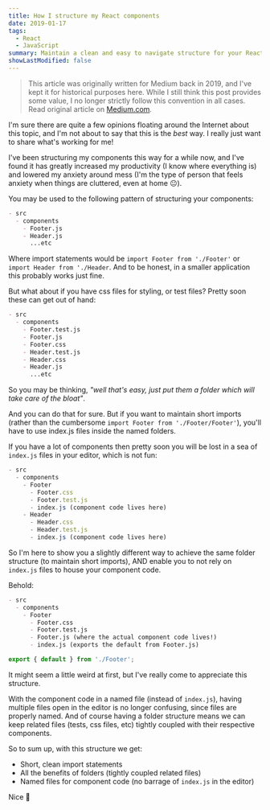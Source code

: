 ```yaml
---
title: How I structure my React components
date: 2019-01-17
tags:
  - React
  - JavaScript
summary: Maintain a clean and easy to navigate structure for your React components with barrel files.
showLastModified: false
---
```


> This article was originally written for Medium back in 2019, and I've kept it for historical purposes here. While I still think this post provides some value, I no longer strictly follow this convention in all cases. Read original article on [Medium.com](https://medium.com/@melanieseltzer/how-i-structure-my-react-components-79e8c0654ca0).

I'm sure there are quite a few opinions floating around the Internet about this topic, and I'm not about to say that this is the _best_ way. I really just want to share what's working for me!

I've been structuring my components this way for a while now, and I've found it has greatly increased my productivity (I know where everything is) and lowered my anxiety around mess (I'm the type of person that feels anxiety when things are cluttered, even at home 😐).

You may be used to the following pattern of structuring your components:

```md
- src
  - components
    - Footer.js
    - Header.js
      ...etc
```

Where import statements would be `import Footer from './Footer'` or `import Header from './Header`. And to be honest, in a smaller application this probably works just fine.

But what about if you have css files for styling, or test files? Pretty soon these can get out of hand:

```md
- src
  - components
    - Footer.test.js
    - Footer.js
    - Footer.css
    - Header.test.js
    - Header.css
    - Header.js
      ...etc
```

So you may be thinking, _"well that's easy, just put them a folder which will take care of the bloat"_.

And you can do that for sure. But if you want to maintain short imports (rather than the cumbersome `import Footer from './Footer/Footer'`), you'll have to use index.js files inside the named folders.

If you have a lot of components then pretty soon you will be lost in a sea of `index.js` files in your editor, which is not fun:

```js
- src
  - components
    - Footer
      - Footer.css
      - Footer.test.js
      - index.js (component code lives here)
    - Header
      - Header.css
      - Header.test.js
      - index.js (component code lives here)
```

So I'm here to show you a slightly different way to achieve the same folder structure (to maintain short imports), AND enable you to not rely on `index.js` files to house your component code.

Behold:

```md
- src
  - components
    - Footer
      - Footer.css
      - Footer.test.js
      - Footer.js (where the actual component code lives!)
      - index.js (exports the default from Footer.js)
```

```js Footer/index.js
export { default } from './Footer';
```

It might seem a little weird at first, but I've really come to appreciate this structure.

With the component code in a named file (instead of `index.js`), having multiple files open in the editor is no longer confusing, since files are properly named. And of course having a folder structure means we can keep related files (tests, css files, etc) tightly coupled with their respective components.

So to sum up, with this structure we get:

- Short, clean import statements
- All the benefits of folders (tightly coupled related files)
- Named files for component code (no barrage of `index.js` in the editor)

Nice 🎉
